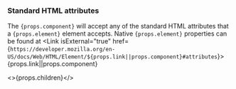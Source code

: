
### Standard HTML attributes

The <code>{props.component}</code> will accept any of the standard HTML attributes that a <code>{props.element}</code> element accepts.
Native <code>{props.element}</code> properties can be found at <Link isExternal="true" href={`https://developer.mozilla.org/en-US/docs/Web/HTML/Element/${props.link||props.component}#attributes`}>{props.link||props.component}</Link>

<>{props.children}</>
